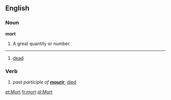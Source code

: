 ==English==

===Noun===

'''mort'''

#A great quantity or number.

----
{{fradj}}
# [[dead]]

===Verb===
# ''past participle of '''[[mourir]]''''', [[died]]

[[et:Mort]]
[[fr:mort]]
[[pl:Mort]]